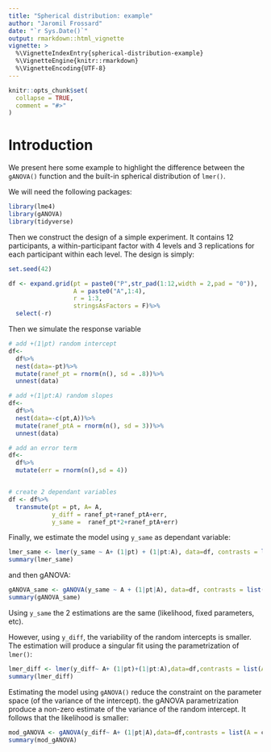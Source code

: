 ```yaml
---
title: "Spherical distribution: example"
author: "Jaromil Frossard"
date: "`r Sys.Date()`"
output: rmarkdown::html_vignette
vignette: >
  %\VignetteIndexEntry{spherical-distribution-example}
  %\VignetteEngine{knitr::rmarkdown}
  %\VignetteEncoding{UTF-8}
---
```


```r
knitr::opts_chunk$set(
  collapse = TRUE,
  comment = "#>"
)
```

# Introduction

We present here some example to highlight the difference between the `gANOVA()` function and the built-in spherical distribution of `lmer()`.

We will need the following packages:

```r
library(lme4)
library(gANOVA)
library(tidyverse)
```


Then we construct the design of a simple experiment. It contains 12 participants, a within-participant factor with 4 levels and 3 replications for each participant within each level. The design is simply:

```r
set.seed(42)

df <- expand.grid(pt = paste0("P",str_pad(1:12,width = 2,pad = "0")),
                  A = paste0("A",1:4),
                  r = 1:3,
                  stringsAsFactors = F)%>%
  select(-r)
```


Then we simulate the response variable


```r
# add +(1|pt) random intercept
df<-
  df%>%
  nest(data=-pt)%>%
  mutate(ranef_pt = rnorm(n(), sd = .8))%>%
  unnest(data)

# add +(1|pt:A) random slopes
df<-
  df%>%
  nest(data=-c(pt,A))%>%
  mutate(ranef_ptA = rnorm(n(), sd = 3))%>%
  unnest(data)

# add an error term
df<-
  df%>%
  mutate(err = rnorm(n(),sd = 4))


# create 2 dependant variables
df <- df%>%
  transmute(pt = pt, A= A,
            y_diff = ranef_pt+ranef_ptA+err,
            y_same =  ranef_pt*2+ranef_ptA+err)
```


Finally, we estimate the model using `y_same` as dependant variable:

```r
lmer_same <- lmer(y_same ~ A+ (1|pt) + (1|pt:A), data=df, contrasts = list(A = contr.sum))
summary(lmer_same)
```


and then gANOVA:


```r
gANOVA_same <- gANOVA(y_same ~ A + (1|pt|A), data=df, contrasts = list(A = contr.sum))
summary(gANOVA_same)
```

Using `y_same` the 2 estimations are the same (likelihood, fixed parameters, etc).

However, using `y_diff`, the variability of the random intercepts is smaller. The estimation will produce a singular fit using the parametrization of `lmer()`:

```r
lmer_diff <- lmer(y_diff~ A+ (1|pt)+(1|pt:A),data=df,contrasts = list(A = contr.sum))
summary(lmer_diff)
```


Estimating the model using `gANOVA()` reduce the constraint on the parameter space (of the variance of the intercept). the gANOVA parametrization produce a non-zero estimate of the variance of the random intercept. It follows that the likelihood is smaller:


```r
mod_gANOVA <- gANOVA(y_diff~ A+ (1|pt|A),data=df,contrasts = list(A = contr.sum))
summary(mod_gANOVA)
```






